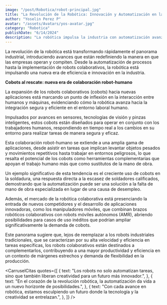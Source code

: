 ```yaml
---
image: "/post/Robotica/robot-principal.jpg"
title: "La Revolución de la Robótica: Innovación y Automatización en la Industria"
author: "Yoselin Perez P"
avatar: "/assets/Avatars/yos-avatar.jpg"
category: "Robotica"
publishDate: "6/14/2024"
description: "La robótica impulsa la industria con automatización avanzada y robots colaborativos, mejorando la eficiencia y reduciendo errores."
---
```


<Parrafo>
  La revolución de la robótica está transformando rápidamente el panorama industrial, introduciendo avances que están redefiniendo
  la manera en que las empresas operan y compiten. Desde la automatización de procesos hasta la implementación de robots
  colaborativos, la robótica está impulsando una nueva era de eficiencia e innovación en la industria.
</Parrafo>

<imgMDX src="/post/Robotica/Robot1.jpg" alt="Robotica" widht={600} heihgt={800} />

<SubSeccion> **Cobots al rescate: nueva era de colaboración robot-humano**</SubSeccion>

<Parrafo>
La expansión de los robots colaborativos (cobots) hacia nuevas aplicaciones está marcando un punto de inflexión en la interacción entre humanos y máquinas, evidenciando cómo la robótica avanza hacia la integración segura y eficiente en el entorno laboral humano.

Impulsados por avances en sensores, tecnologías de visión y pinzas inteligentes, estos cobots están diseñados para operar en conjunto con los trabajadores humanos, respondiendo en tiempo real a los cambios en su entorno para realizar tareas de manera segura y eficaz.

Esta colaboración robot-humano se extiende a una amplia gama de aplicaciones, desde asistir en tareas que implican levantar objetos pesados y movimientos repetitivos hasta trabajar en entornos peligrosos, lo que resalta el potencial de los cobots como herramientas complementarias que apoyan el trabajo humano más que como sustitutos de la mano de obra.

</Parrafo>

<imgMDX src="/post/robotica/robot2.jpg" alt="Robotica" widht={600} heihgt={800} />

<Parrafo>
Un ejemplo significativo de esta tendencia es el creciente uso de cobots en la soldadura, una respuesta directa a la escasez de soldadores calificados, demostrando que la automatización puede ser una solución a la falta de mano de obra especializada en lugar de una causa de desempleo.

Además, el mercado de la robótica colaborativa está presenciando la entrada de nuevos competidores y el desarrollo de aplicaciones innovadoras, como los manipuladores móviles, que combinan brazos robóticos colaborativos con robots móviles autónomos (AMR), abriendo posibilidades para casos de uso inéditos que podrían ampliar significativamente la demanda de cobots.

Este panorama sugiere que, lejos de reemplazar a los robots industriales tradicionales, que se caracterizan por su alta velocidad y eficiencia en tareas específicas, los robots colaborativos están destinados a complementarlos, contribuyendo a una mayor productividad y eficiencia en un contexto de márgenes estrechos y demanda de flexibilidad en la producción.

</Parrafo>

<CarruselCitas
  quotes={[
    {
      text: "Los robots no solo automatizan tareas, sino que también liberan creatividad para un futuro más innovador.",
    },
    {
      text: "En el corazón de la revolución robótica, la automatización da vida a un nuevo horizonte de posibilidades.",
    },
    {
      text: "Con cada avance en robótica, estamos esculpiendo un futuro donde la tecnología y la creatividad se entrelazan.",
    },
  ]}
/>
